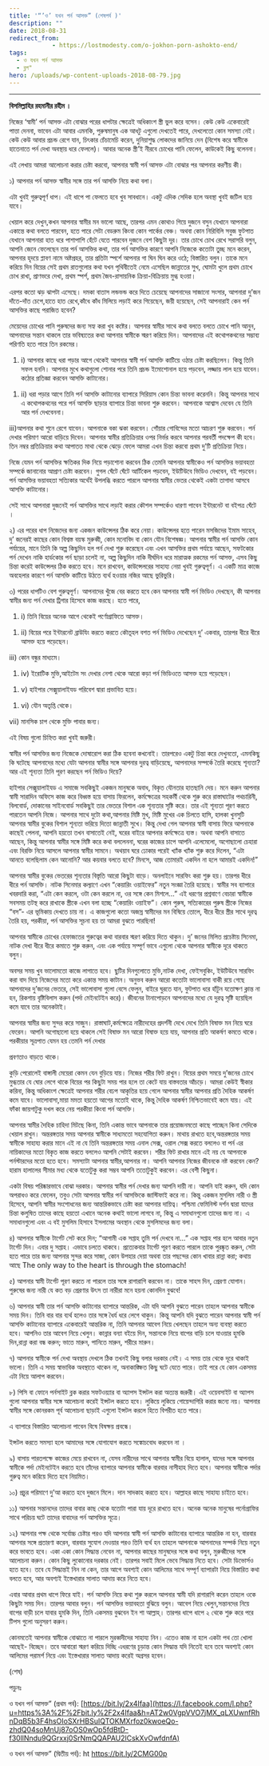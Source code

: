 ```yaml
---
title: '“’ও’ যখন পর্ন আসক্ত” (শেষপর্ব )'
description: ""
date: 2018-08-31
redirect_from: 
            - https://lostmodesty.com/o-jokhon-porn-ashokto-end/
tags: 
  - ও যখন পর্ন আসক্ত
  - ব্লগ"
hero: /uploads/wp-content-uploads-2018-08-79.jpg
---
```

---

**বিসমিল্লাহির রহমানীর রহীম ।**

নিজের ‘স্বামী’ পর্ন আসক্ত এটা বোঝার পরের ধাপটার ক্ষেত্রেই অধিকাংশ স্ত্রী ভুল করে বসেন। কেউ কেউ একেবারেই পাত্তা দেননা, ভাবেন এটা আবার এমনকি, পুরুষমানুষ এক আধটু এগুলো দেখতেই পারে, দেখলেতো কোন সমস্যা নেই। কেউ কেউ আবার প্রচন্ড রেগে যান, চিৎকার চেঁচামেচি করেন, দুনিয়াশুদ্ধ লোকদের জানিয়ে দেন (বিশেষ করে স্বামীকে হাতেনাতে পর্ন দেখা অবস্থায় ধরে ফেললে)। আবার অনেক স্ত্রী’ই নীরবে চোখের পানি ফেলেন, কাউকেই কিছু বলেননা।

এই লেখায় আমরা আলোচনা করার চেষ্টা করবো, আপনার স্বামী পর্ন আসক্ত এটা বোঝার পর আপনার করণীয় কী।

১) আপনার পর্ন আসক্ত স্বামীর সঙ্গে তার পর্ন আসক্তি নিয়ে কথা বলা।

এটা খুবই গুরুত্বপূর্ণ ধাপ। এই ধাপে পা ফেলতে হবে খুব সাবধানে। একটু এদিক সেদিক হলে অবস্থা খুবই জটিল হয়ে যাবে।

খেয়াল করে দেখুন,কখন আপনার স্বামীর মন ভালো আছে, তারপর এমন কোথাও গিয়ে দুজনে বসুন যেখানে আপনারা একান্তে কথা বলতে পারবেন, হতে পারে সেটা বেডরুম কিংবা কোন পার্কের বেঞ্চ। অথবা কোন নিরিবিলি সবুজ ফুটপাত যেখানে আপনারা হাত ধরে পাশাপাশি হেঁটে যেতে পারবেন দুজনে বেশ কিছুটা দূর। তার চোখে চোখ রেখে সরাসরি বলুন, আপনি জেনে ফেলেছেন তার পর্ন আসক্তির কথা, তার পর্ন আসক্তির কারণে আপনি নিজেকে কতোটা তুচ্ছ মনে করেন, আপনার হৃদয়ে প্লাবণ নামে অষ্টপ্রহর, তার প্রতিটা স্পর্শে আপনার গা ঘিন ঘিন করে ওঠে; বিস্তারিত বলুন। তাকে মনে করিয়ে দিন বিয়ের সেই প্রথম রাতগুলোর কথা যখন পৃথিবীতেই নেমে এসেছিল জান্নাতের সুখ, ঘোমটা খুলে প্রথম চোখে চোখ রাখা, প্রাণভরে দেখা, প্রথম স্পর্শ, প্রথম জৈব-রাসায়নিক ক্রিয়া-বিক্রিয়ায় মুগ্ধ হওয়া।

এরপর কতো ঝড় ঝাপটা এসেছে। দমকা বাতাস লন্ডভন্ড করে দিতে চেয়েছে আপনাদের সাজানো সংসার, আপনারা দু’জন দাঁতে-দাঁত চেপে,হাতে হাত রেখে,কাঁধে কাঁধ মিলিয়ে লড়াই করে গিয়েছেন, জয়ী হয়েছেন, সেই আপনারাই কেন পর্ন আসক্তির কাছে পরাজিত হবেন?

মেয়েদের চোখের পানি পুরুষদের জন্য সহ্য করা খুব কষ্টের। আপনার স্বামীর সাথে কথা বলতে বলতে চোখে পানি আনুন, আপনাদের সন্তান থাকলে তার ভবিষ্যতের কথা আপনার স্বামীকে স্মরণ করিয়ে দিন। আপনাদের এই কথোপকথনের সম্ভাব্য পরিণতি হতে পারে তিন রকমের।

1. i) আপনার কাছে ধরা পড়ার আগে থেকেই আপনার স্বামী পর্ন আসক্তি কাটিয়ে ওঠার চেষ্টা করছিলেন। কিন্তু তিনি সফল হননি। আপনার মুখে কথাগুলো শোনার পরে তিনি প্রচন্ড ইমোশোনাল হয়ে পড়বেন, লজ্জায় লাল হয়ে যাবেন। কঠোর প্রতিজ্ঞা করবেন আসক্তি কাটানোর।

1) ii) ধরা পড়ার আগে তিনি পর্ন আসক্তি কাটানোর ব্যাপারে সিরিয়াস কোন চিন্তা ভাবনা করেননি। কিন্তু আপনার সাথে এ কথোপকথনের পরে পর্ন আসক্তি ছাড়ার ব্যাপারে চিন্তা ভাবনা শুরু করবেন। আপনাকে আশ্বাস দেবেন যে তিনি আর পর্ন দেখবেননা।

iii)আপনার কথা শুনে রেগে যাবেন। আপনাকে বকা ঝকা করবেন। গোঁয়ার গোবিন্দের মতো আচরণ শুরু করবেন। পর্ন দেখার পরিমাণ আরো বাড়িয়ে দিবেন। আপনার স্বামীর প্রতিক্রিয়ার ওপর নির্ভর করবে আপনার পরবর্তী পদক্ষেপ কী হবে। তিন নম্বর প্রতিক্রিয়ার কথা আপাতত মাথা থেকে ঝেড়ে ফেলে আমরা এখন চিন্তা করবো প্রথম দু’টি প্রতিক্রিয়া নিয়ে।

নিজে যেমন পর্ন আসক্তির ক্ষতিকর দিক নিয়ে পড়াশোনা করবেন ঠিক তেমনি আপনার স্বামীকেও পর্ন আসক্তির ভয়াবহতা সম্পর্কে জানানোর আপ্রাণ চেষ্টা করবেন। গুগল ঘেঁটে ঘেঁটে আর্টিকেল পড়বেন, ইউটিউবে ভিডিও দেখবেন, বই পড়বেন। পর্ন আসক্তির ভয়াবহতা সত্যিকার অর্থেই উপলব্ধি করতে পারলে আপনার স্বামীর ভেতর থেকেই একটা তাগাদা আসবে আসক্তি কাটানোর।

সেই সাথে আপনারা দুজনেই পর্ন আসক্তির সাথে লড়াই করার কৌশল সম্পর্কেও ধারণা পাবেন ইন্টারনেট বা বইপত্র ঘেঁটে ।

২) এর পরের ধাপ নিজেদের জন্য একজন কাউন্সেলর ঠিক করে নেয়া। কাউন্সেলর হতে পারেন মসজিদের ইমাম সাহেব, দু’ জনেরই কাছের কোন বিশ্বস্ত বয়স্ক মুরুব্বী, কোন মনোবিদ বা কোন যৌন বিশেষজ্ঞ। আপনার স্বামীর পর্ন আসক্তি কোন পর্যায়ের, মানে তিনি কি অল্প কিছুদিন হল পর্ন দেখা শুরু করেছেন এবং এখন আসক্তির প্রথম পর্যায়ে আছেন, সফটকোর পর্ন দেখেন নাকি হার্ডকোর পর্ন ছাড়া চলেই না, অল্প কিছুদিন নাকি দীর্ঘদিন ধরে মারাত্মক রকমের পর্ন আসক্ত, এসব কিছু চিন্তা করেই কাউন্সেলর ঠিক করতে হবে। মনে রাখবেন, কাউন্সেলরের সাহায্য নেয়া খুবই গুরুত্বপূর্ণ। এ একটি মাত্র কাজে অবহেলার কারণে পর্ন আসক্তি কাটিয়ে উঠতে ব্যর্থ হওয়ার নজির আছে ভুরিভুরি।

৩) পরের ধাপটিও বেশ গুরুত্বপূর্ণ। আপনাদের খুঁজে বের করতে হবে কেন আপনার স্বামী পর্ন ভিডিও দেখছেন, কী আপনার স্বামীর জন্য পর্ন দেখার ট্রিগার হিসেবে কাজ করছে। হতে পারে,

1. i) তিনি বিয়ের অনেক আগে থেকেই পর্ণোগ্রাফিতে আসক্ত।

1) ii) বিয়ের পরে ইন্টারনেট ব্রাউযিং করতে করতে কৌতূহল বশত পর্ন ভিডিও দেখেছেন দু’ একবার, তারপর ধীরে ধীরে আসক্ত হয়ে পড়েছেন।

iii) কোন বন্ধুর মাধ্যমে।

1. iv) ইরোটিক মুভি,আইটেম সং দেখার নেশা থেকে আরো কড়া পর্ন ভিডিওতে আসক্ত হয়ে পড়েছেন।

1) v) হাইপার সেক্সুয়ালাইযড পরিবেশ দ্বারা প্রভাবিত হয়ে।

1. vi) যৌন অতৃপ্তি থেকে।

vii) মানসিক চাপ থেকে মুক্তি পাবার জন্য।

এই বিষয় গুলো চিহ্নিত করা খুবই জরুরী।

স্বামীর পর্ন আসক্তির জন্য নিজেকে দোষারোপ করা ঠিক হবেনা কখনোই। তারপরেও একটু চিন্তা করে দেখুনতো, এমনকিছু কি ঘটেছে আপনাদের মধ্যে যেটা আপনার স্বামীর সঙ্গে আপনার দুরত্ব বাড়িয়েছে, আপনাদের সম্পর্কে তৈরি করেছে শূন্যতা? আর এই শূন্যতা তিনি পূরণ করছেন পর্ন ভিডিও দিয়ে?

হাইপার সেক্সুয়ালাইযড এ সমাজে সবকিছুই একজন মানুষকে অবাধ, বিকৃত যৌনতার হাতছানি দেয়। মনে করুন আপনার স্বামী সারাদিন অফিসে কাজ করে বিধ্বস্ত হয়ে বাসায় ফিরলেন, কর্মক্ষেত্রের সহকর্মী থেকে শুরু করে রাস্তাঘাটের পথচারিনী, বিলবোর্ড, দোকানের সাইনবোর্ড সবকিছুই তার ভেতরে বিশাল এক শূন্যতার সৃষ্টি করে। তার এই শূন্যতা পূরণ করতে পারতেন আপনি নিজে। আপনার সাথে দুটো কথা,আপনার মিষ্টি মুখ, মিষ্টি মুখের এক চিলতে হাসি, হালকা খুনসুটি আপনার স্বামীর বুকের বিশাল শূন্যতা ভরিয়ে দিতো জান্নাতী সুখে। কিন্তু দেখা গেল আপনার স্বামী বাসায় ফিরে আপনাকে কাছেই পেলনা, আপনি হয়তো তখন বাসাতেই নেই, ঘরের বাইরে আপনার কর্মক্ষেত্রে ব্যস্ত। অথবা আপনি বাসাতে আছেন, কিন্তু আপনার স্বামীর সঙ্গে মিষ্টি করে কথা বললেননা, ঘরের কাজের চাপে আপনি এলেমেলো, অগোছালো চেহারা এবং বিরক্তি নিয়ে আসলে আপনার স্বামীর সামনে। অথয়াব ঘরে ঢোকার পরেই খ্যাঁক খ্যাঁক শুরু করে দিলেন, “এটা আনতে বলেছিলাম কেন আনোনি? আর কয়বার বলতে হবে? মিনসে, আজ তোমারই একদিন না হলে আমারই একদিন!”

আপনার স্বামীর বুকের ভেতরের শূন্যতার বিস্তৃতি আরো কিছুটা বাড়ে। অনলাইনে সারফিং করা শুরু হয়। তারপর ধীরে ধীরে পর্ন আসক্তি। নাটক সিনেমার কল্যাণে এখন “কেয়ারিং ওয়াইফের” নতুন সংজ্ঞা তৈরি হয়েছে। স্বামীর সব ব্যাপারে খবরদারি করা, “এটা কেন করলে, ওটা কেন করলে না, ওর সঙ্গে কেন মিশলে...” এই ধরণের প্রশ্নবাণে বেচারা স্বামীকে সবসময় তটস্থ করে রাখাকে স্ত্রীকে এখন বলা হচ্ছে “কেয়ারিং ওয়াইফ”। কোন পুরুষ, সত্যিকারের পুরুষ স্ত্রীকে নিজের “বস”- এর ভূমিকায় দেখতে চায় না। এ কাজগুলো কতো অজস্র স্বামীদের মন বিষিয়ে তোলে, ধীরে ধীরে স্ত্রীর সাথে দূরত্ব তৈরি হয়, পরকীয়া, পর্ন আসক্তির সূচনা হয় তা আমরা বুঝতে পারছিনা!

আপনার স্বামীকে চোখের হেফাজতের গুরুত্বের কথা বারবার স্মরণ করিয়ে দিতে থাকুন। দু’ জনের মিলিত প্রচেষ্টায় সিনেমা, নাটক দেখা ধীরে ধীরে কমাতে শুরু করুন, এবং এক পর্যায়ে সম্পূর্ণ ভাবে এগুলো থেকে আপনার স্বামীকে দূরে থাকতে বলুন।

অবসর সময় খুব ভালোমতো কাজে লাগাতে হবে। ছুটির দিনগুলোতে মুভি,নাটক দেখা, ফেইসবুকিং, ইউটিউবে সারফিং করা বাদ দিয়ে নিজেদের মতো করে একান্ত সময় কাটান। অনুভব করুন আরো কতোটা ভালোবাসা বাকী রয়ে গেছে আপনাদের দু’জনের ভেতরে, সেই ভালোবাসা গুলো বেসে ফেলুন, বাইরে ঘুরতে যান, ফুটপাত ধরে হাঁটুন যতোক্ষণ ক্লান্ত না হন, রিকশায় বৃষ্টিবিলাস করুন (পর্দা মেইনটেইন করে)। জীবনের টানাপোড়নে আপনাদের মধ্যে যে দুরত্ব সৃষ্টি হয়েছিল কমে যাবে তার অনেকটাই।

আপনার স্বামীর জন্য সুন্দর করে সাজুন। রাস্তাঘাট,কর্মক্ষেত্রে নারীদেহের প্রদর্শনী দেখে দেখে তিনি বিষাক্ত মন নিয়ে ঘরে ফেরেন। আপনি অগোছালো হয়ে থাকলে সেই বিষাক্ত মন আরো বিষাক্ত হয়ে যায়, আপনার প্রতি আকর্ষণ কমতে থাকে। পরকীয়ার সূত্রপাত যেমন হয় তেমনি পর্ন দেখার

প্রবণতাও বাড়তে থাকে।

কুড়ি পেরোলেই বাঙ্গালী মেয়েরা কেমন যেন বুড়িয়ে যায়। নিজের শরীর ফিট রাখুন। বিয়ের প্রথম সময়ে দু’জনের চোখে মুগ্ধতার যে ঘোর লেগে থাকে বিয়ের পর কিছুটা সময় পার হলে তা কেটে যায় বাস্তবতার আঁচড়ে। আমরা কেউই স্বীকার করিনা, কিন্তু অধিকাংশ ক্ষেত্রেই আপনার শরীর বেঢপ আকৃতির হয়ে গেলে আপনার স্বামীর আপনার প্রতি দৈহিক আকর্ষণ কমে যাবে। ভালোবাসা,মায়া মমতা হয়তো আগের মতোই থাকে, কিন্তু দৈহিক আকর্ষণ নিশ্চিতভাবেই কমে যায়। এই ফাঁকা জায়গাটুকু দখল করে নেয় পরকীয়া কিংবা পর্ন আসক্তি।

আপনার স্বামীর দৈহিক চাহিদা মিটছে কিনা, তিনি একান্ত ভাবে আপনাকে তার প্রয়োজনমতো কাছে পাচ্ছেন কিনা সেদিকে খেয়াল রাখুন। অন্তরঙ্গতার সময় আপনার স্বামীকে সাধ্যমতো সহযোগিতা করুন। মাথায় রাখতে হবে,অন্তরঙ্গতার সময় স্বামীকে সাহায্য করার মানে এই না যে তিনি অন্তরঙ্গতার সময় এনাল সেক্স, ওরাল সেক্স করতে বললেও বা পর্ন এর নায়িকাদের মতো বিকৃত কাজ করতে বললেও আপনি সেটাই করবেন। শরীর ফিট রাখার মানে এই নয় যে আপনাকে পর্নস্টারদের মতো হতে হবে। সমস্যাটা আপনার স্বামীর,আপনার না। আপনি আপনার নিজের জীবনকে নষ্ট করবেন কেন? হারাম হালালের সীমার মধ্য থেকে যতোটুকু করা সম্ভব আপনি ততোটুকুই করবেন। এর বেশী কিছুনা।

একটা বিষয় পরিষ্কারভাবে বোঝা দরকার। আপনার স্বামীর পর্ন দেখার জন্য আপনি দায়ী না। আপনি যাই করুন, যদি কোন অপরাধও করে ফেলেন, তবুও সেটা আপনার স্বামীর পর্ন আসক্তিকে জাস্টিফাই করে না। কিন্তু একজন মুসলিম নারী ও স্ত্রী হিসেবে, আপনি স্বামীর সংশোধনের জন্য আন্তরিকভাবে চেষ্টা করা আপনার দায়িত্ব। পশ্চিমা ফেমিনিস্ট দর্শন দ্বারা যাদের চিন্তা কলুষিত তাদের কাছে হয়তো এখানে অনেক কথাই ভালো লাগবে না, কিন্তু এ সমাধানগুলো তাদের জন্য না। এ সমাধানগুলো এবং এ বই মুসলিম হিসাবে ইসলামের অবস্থান থেকে মুসলিমদের জন্য বলা।

৪) আপনার স্বামীকে টার্গেট সেট করে দিন; “আগামী এক সপ্তাহ তুমি পর্ন দেখবে না...” এক সপ্তাহ পার হলে আবার নতুন টার্গেট দিন। এবার দু সপ্তাহ। এভাবে চলতে থাকবে। প্রত্যেকবার টার্গেট পূরণ করতে পারলে তাকে পুরষ্কৃত করুন, সেটা হতে পারে তার জন্য আপনার সুন্দর করে সাজা, কোন উপহার দেয়া অথবা তার পছন্দের কোন খাবার রান্না করা; কথায় আছে The only way to the heart is through the stomach!

৫) আপনার স্বামী টার্গেট পূরণ করতে না পারলে তার সঙ্গে রাগারাগি করবেন না। তাকে সাহস দিন, প্রেরণা যোগান। পুরুষের জন্য নারী যে কত বড় প্রেরণার উৎস তা নারীরা মনে হয়না কোনদিন বুঝবে!

৬) আপনার স্বামী তার পর্ন আসক্তি কাটানোর ব্যাপারে আন্তরিক, এটা যদি আপনি বুঝতে পারেন তাহলে আপনার স্বামীকে সময় দিন। তিনি বার বার ব্যর্থ হলেও তার সঙ্গে ধৈর্য ধরে লেগে থাকুন। কিন্তু আপনি যদি বুঝতে পারেন আপনার স্বামী পর্ন আসক্তি কাটানোর ব্যাপারে একেবারেই আন্তরিক না, তিনি আপনার আবেগ নিয়ে খেলছেন তাহলে অন্য ব্যবস্থা করতে হবে। আপনিও তার আবেগ নিয়ে খেলুন। কান্নার বন্যা বইয়ে দিন, সন্তানকে নিয়ে বাপের বাড়ি চলে যাওয়ার হুমকি দিন,রান্না করা বন্ধ করুন; ভাতে মারুন, পানিতে মারুন, শরীরে মারুন।

৭) আপনার স্বামীকে পর্ন দেখা অবস্থায় দেখলে ঠিক তখনই কিছু বলার দরকার নেই। এ সময় তার থেকে দূরে থাকাই ভালো। তিনি এ সময় স্বাভাবিক অবস্থাতে থাকেন না, অনাকাঙ্ক্ষিত কিছু ঘটে যেতে পারে। তাই পরে যে কোন একসময় এটা নিয়ে আলাপ করবেন।

৮) পিসি বা ফোনে পর্নসাইট ব্লক করার সফটওয়্যার বা অ্যাপস ইন্সটল করা অত্যন্ত জরুরী। এই ওয়েবসাইট বা অ্যাপস গুলো আপনার স্বামীর সঙ্গে আলোচনা করেই ইন্সটল করতে হবে। লুকিয়ে লুকিয়ে গোয়েন্দাগিরি করার জন্যে নয়। আপনার স্বামীর সঙ্গে কোনরকম পূর্ব আলোচনা ছাড়াই এগুলো ইন্সটল করলে হিতে বিপরীত হতে পারে।

এ ব্যাপারে বিস্তারিত আলোচনা পাবেন বিষে বিষক্ষয় প্রবন্ধে।

ইন্সটল করতে সমস্যা হলে আমাদের সঙ্গে যোগাযোগ করতে সঙ্কোচবোধ করবেন না ।

৯) বাসায় পারতপক্ষে কাজের মেয়ে রাখবেন না, যেসব নারীদের সাথে আপনার স্বামীর বিয়ে হালাল, যাদের সঙ্গে আপনার স্বামীকে পর্দা মেইনটেইন করতে হবে তাঁদের ব্যাপারে আপনার স্বামীকে বারবার নাসীহাহ দিতে হবে। আপনার স্বামীকে পর্দার গুরুত্ব মনে করিয়ে দিতে হবে নিয়মিত।

১০) প্রচুর পরিমাণে দু’আ করতে হবে দুজনে মিলে। দান সাদকাহ করতে হবে। আল্লাহর কাছে সাহায্য চাইতে হবে।

১১) আপনার সন্তানদের তাদের বাবার কাছ থেকে যতোটা পারা যায় দূরে রাখতে হবে। অনেক অনেক মানুষের পর্নোগ্রাফির সাথে পরিচয় ঘটে তাদের বাবাদের পর্ন আসক্তির সূত্রে।

১২) আপনার পক্ষ থেকে সর্বোচ্চ চেষ্টার পরও যদি আপনার স্বামী পর্ন আসক্তি কাটানোর ব্যাপারে আন্তরিক না হন, বারবার আপনার সঙ্গে প্রতারণা করেন, বারবার সুযোগ দেওয়ার পরও তিনি ব্যর্থ হন তাহলে আপনাকে আপনাদের সম্পর্ক নিয়ে নতুন করে ভাবতে হবে। একা একা কোন সিদ্ধান্ত নেবেন না, আপনার কাছের মানুষদের সঙ্গে কথা বলুন, মুরুব্বীদের সঙ্গে আলোচনা করুন। কোন কিছু লুকোনোর দরকার নেই। তারপর সবাই মিলে ভেবে সিদ্ধান্ত নিতে হবে। সেটা ডিভোর্সও হতে হবে। তবে যে সিদ্ধান্তই নিন না কেন, তার আগে অবশ্যই কোন আলিমের সাথে সম্পূর্ণ ব্যাপারটা নিয়ে বিস্তারিত কথা বলতে হবে, আর অবশ্যই ইস্তেখারার সালাত আদায় করে নিতে হবে।

এবার আবার প্রথম ধাপে ফিরে যাই। পর্ন আসক্তি নিয়ে কথা শুরু করলে আপনার স্বামী যদি রাগারাগি করেন তাহলে ওকে কিছুটা সময় দিন। তারপর আবার বলুন। পর্ন আসক্তির ভয়াবহতা বুঝিয়ে বলুন। আবেগ নিয়ে খেলুন,সন্তানদের নিয়ে বাপের বাড়ী চলে যাবার হুমকি দিন, তিনি একসময় বুঝবেন ইন শা আল্লাহ্‌। তারপর ধাপে ধাপে ২ থেকে শুরু করে পরে টিপস গুলো অনুসরণ করুন।

কোনমতেই আপনার স্বামীকে বোঝাতে না পারলে মুরব্বদীদের সাহায্য নিন। এতেও কাজ না হলে একটা পথ তো খোলা আছেই- বিচ্ছেদ। তবে আবারো স্মরণ করিয়ে দিচ্ছি এধরণের চূড়ান্ত কোন সিদ্ধান্ত যদি নিতেই হবে তবে অবশ্যই কোন আলিমের পরামর্শ নিয়ে এবং ইস্তেখারার সালাত আদায় করেই অগ্রসর হবেন।

(শেষ)

পড়ুনঃ

ও যখন পর্ন আসক্ত” (প্রথম পর্ব): [https://bit.ly/2x4Ifaa](https://l.facebook.com/l.php?u=https%3A%2F%2Fbit.ly%2F2x4Ifaa&h=AT2w0VgpVVO7jMX_qLXUwnfRhnDqB5b3F4hsOIoSXrHBSuIQTOKMXrfoz0kwoeQo-zhdQ04soMnUj87oOS0wOp5fdBtD-f30llNndu9QGrxxj0SrNmQQAPAU2lCskXvOwfdnfA)

ও যখন পর্ন আসক্ত” (দ্বিতীয় পর্ব): ht <https://bit.ly/2CMG00p>
